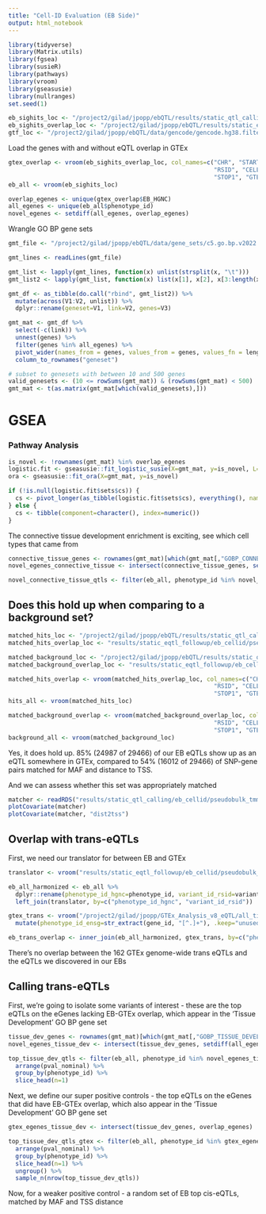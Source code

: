 ```yaml
---
title: "Cell-ID Evaluation (EB Side)"
output: html_notebook
---
```


```r
library(tidyverse)
library(Matrix.utils)
library(fgsea)
library(susieR)
library(pathways)
library(vroom)
library(gseasusie)
library(nullranges)
set.seed(1)
```

```r
eb_sighits_loc <- "/project2/gilad/jpopp/ebQTL/results/static_qtl_calling/eb_cellid/pseudobulk_tmm/basic/8pcs/signif_variant_gene_pairs.tsv"
eb_sighits_overlap_loc <- "/project2/gilad/jpopp/ebQTL/results/static_eqtl_followup/eb_cellid/pseudobulk_tmm/basic/8pcs/signif_variant_gene_pairs.full_gtex_overlap.bed"
gtf_loc <- "/project2/gilad/jpopp/ebQTL/data/gencode/gencode.hg38.filtered.gtf"
```

Load the genes with and without eQTL overlap in GTEx
```r
gtex_overlap <- vroom(eb_sighits_overlap_loc, col_names=c("CHR", "START", "STOP", "EB_ENSG", "EB_HGNC", 
                                                          "RSID", "CELLTYPE", "CHR1", "START1", 
                                                          "STOP1", "GTEX_ENSG", "GTEX_REF", "GTEX_ALT"))
eb_all <- vroom(eb_sighits_loc)

overlap_egenes <- unique(gtex_overlap$EB_HGNC)
all_egenes <- unique(eb_all$phenotype_id)
novel_egenes <- setdiff(all_egenes, overlap_egenes)
```

Wrangle GO BP gene sets
```r
gmt_file <- "/project2/gilad/jpopp/ebQTL/data/gene_sets/c5.go.bp.v2022.1.Hs.symbols.gmt"

gmt_lines <- readLines(gmt_file)

gmt_list <- lapply(gmt_lines, function(x) unlist(strsplit(x, "\t")))
gmt_list2 <- lapply(gmt_list, function(x) list(x[1], x[2], x[3:length(x)]))

gmt_df <- as_tibble(do.call("rbind", gmt_list2)) %>%
  mutate(across(V1:V2, unlist)) %>%
  dplyr::rename(geneset=V1, link=V2, genes=V3)

gmt_mat <- gmt_df %>%
  select(-c(link)) %>%
  unnest(genes) %>%
  filter(genes %in% all_egenes) %>%
  pivot_wider(names_from = genes, values_from = genes, values_fn = length, values_fill = 0) %>%
  column_to_rownames("geneset")

# subset to genesets with between 10 and 500 genes
valid_genesets <- (10 <= rowSums(gmt_mat)) & (rowSums(gmt_mat) < 500)
gmt_mat <- t(as.matrix(gmt_mat[which(valid_genesets),]))
```

# GSEA
### Pathway Analysis
```r
is_novel <- !rownames(gmt_mat) %in% overlap_egenes
logistic.fit <- gseasusie::fit_logistic_susie(X=gmt_mat, y=is_novel, L=5)
ora <- gseasusie::fit_ora(X=gmt_mat, y=is_novel)

if (!is.null(logistic.fit$sets$cs)) {
  cs <- pivot_longer(as_tibble(logistic.fit$sets$cs), everything(), names_to="component", values_to="index")
} else {
  cs <- tibble(component=character(), index=numeric())
}
```

The connective tissue development enrichment is exciting, see which cell types that came from
```r
connective_tissue_genes <- rownames(gmt_mat)[which(gmt_mat[,"GOBP_CONNECTIVE_TISSUE_DEVELOPMENT"]==1)]
novel_egenes_connective_tissue <- intersect(connective_tissue_genes, setdiff(all_egenes, overlap_egenes))

novel_connective_tissue_qtls <- filter(eb_all, phenotype_id %in% novel_egenes_connective_tissue)
```

## Does this hold up when comparing to a background set?
```r
matched_hits_loc <- "/project2/gilad/jpopp/ebQTL/results/static_qtl_calling/eb_cellid/pseudobulk_tmm/basic/8pcs/signif-matched_variant_gene_pairs.bed"
matched_hits_overlap_loc <- "results/static_eqtl_followup/eb_cellid/pseudobulk_tmm/basic/8pcs/signif-matched_variant_gene_pairs.full_gtex_overlap.bed"

matched_background_loc <- "/project2/gilad/jpopp/ebQTL/results/static_qtl_calling/eb_cellid/pseudobulk_tmm/basic/8pcs/background-matched_variant_gene_pairs.bed"
matched_background_overlap_loc <- "results/static_eqtl_followup/eb_cellid/pseudobulk_tmm/basic/8pcs/background-matched_variant_gene_pairs.full_gtex_overlap.bed"

matched_hits_overlap <- vroom(matched_hits_overlap_loc, col_names=c("CHR", "START", "STOP", "EB_ENSG", "EB_HGNC", 
                                                          "RSID", "CELLTYPE", "CHR1", "START1", 
                                                          "STOP1", "GTEX_ENSG", "GTEX_REF", "GTEX_ALT"))
hits_all <- vroom(matched_hits_loc)

matched_background_overlap <- vroom(matched_background_overlap_loc, col_names=c("CHR", "START", "STOP", "EB_ENSG", "EB_HGNC", 
                                                          "RSID", "CELLTYPE", "CHR1", "START1", 
                                                          "STOP1", "GTEX_ENSG", "GTEX_REF", "GTEX_ALT"))
background_all <- vroom(matched_background_loc)
```

Yes, it does hold up. 85% (24987 of 29466) of our EB eQTLs show up as an eQTL somewhere in GTEx, 
compared to 54% (16012 of 29466) of SNP-gene pairs matched for MAF and distance to TSS.

And we can assess whether this set was appropriately matched
```r
matcher <- readRDS("results/static_qtl_calling/eb_cellid/pseudobulk_tmm/basic/8pcs/signif-hits-matcher.rds")
plotCovariate(matcher)
plotCovariate(matcher, "dist2tss")
```

## Overlap with trans-eQTLs
First, we need our translator for between EB and GTEx
```r
translator <- vroom("results/static_eqtl_followup/eb_cellid/pseudobulk_tmm/basic/8pcs/eb_gtex_harmonized_tests.txt")

eb_all_harmonized <- eb_all %>%
  dplyr::rename(phenotype_id_hgnc=phenotype_id, variant_id_rsid=variant_id) %>%
  left_join(translator, by=c("phenotype_id_hgnc", "variant_id_rsid"))
```

```r
gtex_trans <- vroom("/project2/gilad/jpopp/GTEx_Analysis_v8_eQTL/all_tissues.v8.trans_eQTL_associations.txt") %>%
  mutate(phenotype_id_ensg=str_extract(gene_id, "[^.]+"), .keep="unused") 

eb_trans_overlap <- inner_join(eb_all_harmonized, gtex_trans, by=c("phenotype_id_ensg", "variant_id")) # no overlap
```
There's no overlap between the 162 GTEx genome-wide trans eQTLs and the eQTLs we discovered in our EBs

## Calling trans-eQTLs
First, we're going to isolate some variants of interest - these are the top eQTLs on 
the eGenes lacking EB-GTEx overlap, which appear in the 'Tissue Development' GO BP gene set
```r
tissue_dev_genes <- rownames(gmt_mat)[which(gmt_mat[,"GOBP_TISSUE_DEVELOPMENT"]==1)]
novel_egenes_tissue_dev <- intersect(tissue_dev_genes, setdiff(all_egenes, overlap_egenes))

top_tissue_dev_qtls <- filter(eb_all, phenotype_id %in% novel_egenes_tissue_dev) %>%
  arrange(pval_nominal) %>%
  group_by(phenotype_id) %>%
  slice_head(n=1)
```

Next, we define our super positive controls - the top eQTLs on the eGenes that did have
EB-GTEx overlap, which also appear in the 'Tissue Development' GO BP gene set
```r
gtex_egenes_tissue_dev <- intersect(tissue_dev_genes, overlap_egenes)

top_tissue_dev_qtls_gtex <- filter(eb_all, phenotype_id %in% gtex_egenes_tissue_dev) %>%
  arrange(pval_nominal) %>%
  group_by(phenotype_id) %>%
  slice_head(n=1) %>%
  ungroup() %>%
  sample_n(nrow(top_tissue_dev_qtls))
```

Now, for a weaker positive control - a random set of EB top cis-eQTLs, matched by MAF and TSS distance
```r

```



